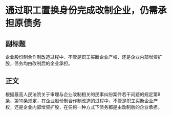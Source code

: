 # 通过职工置换身份完成改制企业，仍需承担原债务
## 副标题
企业股份制合作制改造过程中，不管是职工买断企业产权，还是企业内部增资扩股，债务均由改制后的企业承担。
## 正文
根据最高人民法院关于审理与企业改制相关的民事纠纷案件若干问题的规定第8条、第10条规定，在企业股份制合作制改造的过程中，不管是职工买断企业产权，还是企业内部增资扩股，在任何一种方式下债务都是由改制后的企业承担。